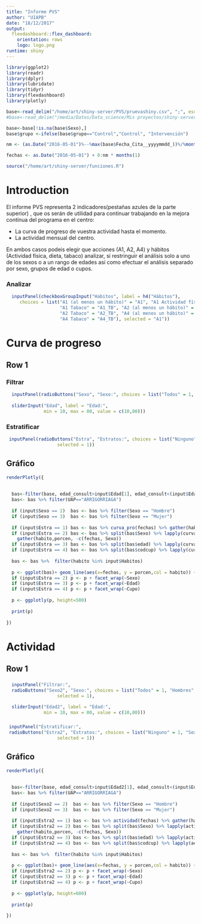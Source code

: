 ```yaml
---
title: "Informe PVS"
author: "UIAPB"
date: "18/12/2017"
output: 
  flexdashboard::flex_dashboard:
    orientation: rows
    logo: logo.png
runtime: shiny
---
```



```r
library(ggplot2)
library(readr)
library(dplyr)
library(lubridate)
library(tidyr)
library(flexdashboard)
library(plotly)

base<-read_delim("/home/art/shiny-server/PVS/pruevashiny.csv", ";", escape_double = FALSE, locale = locale(date_names = "es", date_format = " %d/%m/%Y"), trim_ws = TRUE)
#base<-read_delim("/media/Datos/Data_science/Mis proyectos/shiny-server/PVS/pruevashiny.csv", ";", escape_double = FALSE, locale = locale(date_names = "es", date_format = " %d/%m/%Y"), trim_ws = TRUE)

base<-base[!is.na(base$Sexo),]
base$grupo <-ifelse(base$grupo=="Control","Control", "Intervención")

nm <- (as.Date("2016-05-01")%--%max(base$Fecha_Cita__yyyymmdd_))%/%months(1)

fechas <- as.Date("2016-05-01") + 0:nm * months(1)

source("/home/art/shiny-server/funciones.R")

```

# Introduction {.sidebar data-width=280}

El informe PVS representa 2 indicadores(pestañas azules de la parte superior) , que os serán de utilidad para continuar trabajando en la mejora contínua del programa en el centro:

* La curva de progreso de vuestra actividad hasta el momento. 
* La actividad mensual del centro. 

En ambos casos podeis elegir que acciones (A1, A2, A4) y hábitos (Actividad física, dieta, tabaco) analizar, si restringuir el análisis solo a uno de los sexos o a un rango de edades así como efectuar el análisis separado por sexo, grupos de edad o cupos.





### Analizar  
```r
  inputPanel(checkboxGroupInput("Habitos", label = h4("Hábitos"), 
     choices = list("A1 (al menos un hábito)" = "A1", "A1 Actividad física" = "A1_AF", "A1 Dieta" = "A1_DT", 
                    "A1 Tabaco" = "A1_TB", "A2 (al menos un hábito)" = "A2", "A2 Actividad física" = "A2_AF", "A2 Dieta" = "A2_DT", 
                    "A2 Tabaco" = "A2_TB", "A4 (al menos un hábito)" = "A4", "A4 Actividad física" = "A4_AF", "A4 Dieta" = "A4_DT", 
                    "A4 Tabaco" = "A4_TB"), selected = "A1"))       
```



# Curva de progreso

## Row 1 {data-height=220}

### Filtrar
```r

  inputPanel(radioButtons("Sexo", "Sexo:", choices = list("Todos" = 1, "Hombres" = 2, "Mujeres" = 3), selected = 1),
  
  sliderInput("Edad", label = "Edad:",
              min = 10, max = 80, value = c(10,80)))
```

### Estratificar
```r
     
 inputPanel(radioButtons("Estra", "Estratos:", choices = list("Ninguno" = 1, "Sexo" = 2, "Edad" = 3, "Cupos" = 4), 
                   selected = 1))
```
  

## Gráfico  {data-height=500}
```r

renderPlotly({
  
  
  bas<-filter(base, edad_consult>input$Edad[1], edad_consult<(input$Edad[2]+1))
  bas<- bas %>% filter(UAP=="ARRIGORRIAGA")
  
  if (input$Sexo == 2)  bas <- bas %>% filter(Sexo == "Hombre")
  if (input$Sexo == 3)  bas <- bas %>% filter(Sexo == "Mujer")
  
  if (input$Estra == 1) bas <- bas %>% curva_pro(fechas) %>% gather(habito, porcen, -fechas)
  if (input$Estra == 2) bas <- bas %>% split(bas$Sexo) %>% lapply(curva_pro, fechas) %>% bind_rows(.id="Sexo") %>%  
    gather(habito,porcen, -c(fechas, Sexo))
  if (input$Estra == 3) bas <- bas %>% split(bas$edad) %>% lapply(curva_pro, fechas) %>% bind_rows(.id="Edad") %>% gather(habito, porcen, -c(fechas, Edad))
  if (input$Estra == 4) bas <- bas %>% split(bas$codcup) %>% lapply(curva_pro, fechas) %>% bind_rows(.id="Cupo") %>% gather(habito, porcen, -c(fechas, Cupo))
  
  bas <- bas %>%  filter(habito %in% input$Habitos)
  
  p <- ggplot(bas)+ geom_line(aes(x=fechas, y = porcen,col = habito)) + ylab("Porcentaje")
  if (input$Estra == 2) p <- p + facet_wrap(~Sexo)
  if (input$Estra == 3) p <- p + facet_wrap(~Edad)
  if (input$Estra == 4) p <- p + facet_wrap(~Cupo)
  
  p <- ggplotly(p, height=500)
  
  print(p)
  
})

```

# Actividad

## Row 1 {data-height=220}

### 
```r

  inputPanel("Filtrar:",
  radioButtons("Sexo2", "Sexo:", choices = list("Todos" = 1, "Hombres" = 2, "Mujeres" = 3), 
                   selected = 1),
  
  sliderInput("Edad2", label = "Edad:",
              min = 10, max = 80, value = c(10,80)))
```

### 
```r
     
 inputPanel("Estratificar:",
 radioButtons("Estra2", "Estratos:", choices = list("Ninguno" = 1, "Sexo" = 2, "Edad" = 3, "Cupos" = 4), 
                   selected = 1))
```
  

## Gráfico  {data-height=500}
```r

renderPlotly({
  
  
  bas<-filter(base, edad_consult>input$Edad2[1], edad_consult<(input$Edad2[2]+1))
  bas<- bas %>% filter(UAP=="ARRIGORRIAGA")
  
  if (input$Sexo2 == 2)  bas <- bas %>% filter(Sexo == "Hombre")
  if (input$Sexo2 == 3)  bas <- bas %>% filter(Sexo == "Mujer")
  
  if (input$Estra2 == 1) bas <- bas %>% actividad(fechas) %>% gather(habito, porcen, -fechas)
  if (input$Estra2 == 2) bas <- bas %>% split(bas$Sexo) %>% lapply(actividad, fechas) %>% bind_rows(.id="Sexo") %>%  
    gather(habito,porcen, -c(fechas, Sexo))
  if (input$Estra2 == 3) bas <- bas %>% split(bas$edad) %>% lapply(actividad, fechas) %>% bind_rows(.id="Edad") %>% gather(habito, porcen, -c(fechas, Edad))
  if (input$Estra2 == 4) bas <- bas %>% split(bas$codcup) %>% lapply(actividad, fechas) %>% bind_rows(.id="Cupo") %>% gather(habito, porcen, -c(fechas, Cupo))
  
  bas <- bas %>%  filter(habito %in% input$Habitos)
  
  p <- ggplot(bas)+ geom_line(aes(x=fechas, y = porcen,col = habito)) + ylab("N")
  if (input$Estra2 == 2) p <- p + facet_wrap(~Sexo)
  if (input$Estra2 == 3) p <- p + facet_wrap(~Edad)
  if (input$Estra2 == 4) p <- p + facet_wrap(~Cupo)
  
  p <- ggplotly(p, height=600)
  
  print(p)
  
})

```















